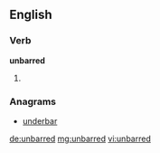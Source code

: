 ==English==

===Verb===
'''unbarred'''
# {{past of|unbar}}

===Anagrams===
* [[underbar#English|underbar]]

[[de:unbarred]]
[[mg:unbarred]]
[[vi:unbarred]]
